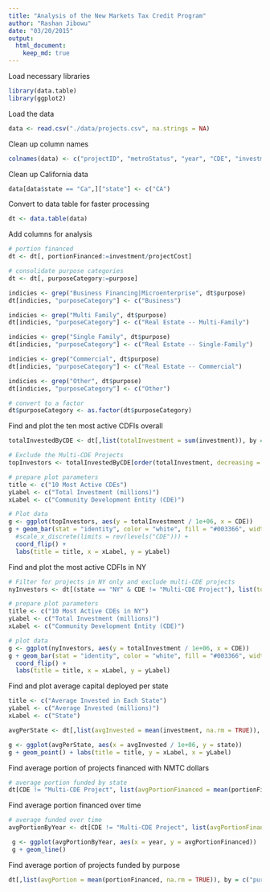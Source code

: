 ```yaml
---
title: "Analysis of the New Markets Tax Credit Program"
author: "Rashan Jibowu"
date: "03/20/2015"
output: 
  html_document:
    keep_md: true
---
```


Load necessary libraries

```r

library(data.table)
library(ggplot2)

```

Load the data

```r

data <- read.csv("./data/projects.csv", na.strings = NA)

```

Clean up column names

```r

colnames(data) <- c("projectID", "metroStatus", "year", "CDE", "investment", "projectCost", "city", "state", "zipcode", "purpose", "investeeType", "multiCDEStatus", "multiTractStatus")

```

Clean up California data

```r

data[data$state == "Ca",]["state"] <- c("CA")

```

Convert to data table for faster processing

```r

dt <- data.table(data)

```

Add columns for analysis

```r

# portion financed
dt <- dt[, portionFinanced:=investment/projectCost]

# consolidate purpose categories
dt <- dt[, purposeCategory:=purpose]

indicies <- grep("Business Financing|Microenterprise", dt$purpose)
dt[indicies, "purposeCategory"] <- c("Business")

indicies <- grep("Multi Family", dt$purpose)
dt[indicies, "purposeCategory"] <- c("Real Estate -- Multi-Family")

indicies <- grep("Single Family", dt$purpose)
dt[indicies, "purposeCategory"] <- c("Real Estate -- Single-Family")

indicies <- grep("Commercial", dt$purpose)
dt[indicies, "purposeCategory"] <- c("Real Estate -- Commercial")

indicies <- grep("Other", dt$purpose)
dt[indicies, "purposeCategory"] <- c("Other")

# convert to a factor
dt$purposeCategory <- as.factor(dt$purposeCategory)

```

Find and plot the ten most active CDFIs overall

```r

totalInvestedByCDE <- dt[,list(totalInvestment = sum(investment)), by = c("CDE")]

# Exclude the Multi-CDE Projects
topInvestors <- totalInvestedByCDE[order(totalInvestment, decreasing = TRUE),][2:11]

# prepare plot parameters
title <- c("10 Most Active CDEs")
yLabel <- c("Total Investment (millions)")
xLabel <- c("Community Development Entity (CDE)")

# Plot data
g <- ggplot(topInvestors, aes(y = totalInvestment / 1e+06, x = CDE))
g + geom_bar(stat = "identity", color = "white", fill = "#003366", width = 0.8) + 
  #scale_x_discrete(limits = rev(levels("CDE"))) + 
  coord_flip() + 
  labs(title = title, x = xLabel, y = yLabel)

```

Find and plot the most active CDFIs in NY

```r

# Filter for projects in NY only and exclude multi-CDE projects
nyInvestors <- dt[(state == "NY" & CDE != "Multi-CDE Project"), list(totalInvestment = sum(investment)), by = c("CDE")]

# prepare plot parameters
title <- c("10 Most Active CDEs in NY")
yLabel <- c("Total Investment (millions)")
xLabel <- c("Community Development Entity (CDE)")

# plot data
g <- ggplot(nyInvestors, aes(y = totalInvestment / 1e+06, x = CDE))
g + geom_bar(stat = "identity", color = "white", fill = "#003366", width = 0.8) + 
  coord_flip() + 
  labs(title = title, x = xLabel, y = yLabel)

```

Find and plot average capital deployed per state

```r

title <- c("Average Invested in Each State")
yLabel <- c("Average Invested (millions)")
xLabel <- c("State")

avgPerState <- dt[,list(avgInvested = mean(investment, na.rm = TRUE)), by = c("state")]

g <- ggplot(avgPerState, aes(x = avgInvested / 1e+06, y = state))
g + geom_point() + labs(title = title, y = xLabel, x = yLabel)

```

Find average portion of projects financed with NMTC dollars

```r

# average portion funded by state
dt[CDE != "Multi-CDE Project", list(avgPortionFinanced = mean(portionFinanced, na.rm = TRUE)), by = c("state")]

```

Find average portion financed over time

```r

# average funded over time
avgPortionByYear <- dt[CDE != "Multi-CDE Project", list(avgPortionFinanced = mean(portionFinanced, na.rm = TRUE)), by = c("year")]

 g <- ggplot(avgPortionByYear, aes(x = year, y = avgPortionFinanced))
 g + geom_line()

```

Find average portion of projects funded by purpose

```r

dt[,list(avgPortion = mean(portionFinanced, na.rm = TRUE)), by = c("purposeCategory")]

```